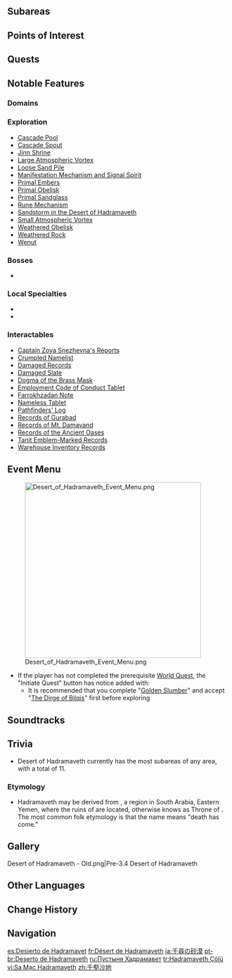 {{Location Infobox
|image        = <gallery>
Desert of Hadramaveth.png|In-Game
Desert of Hadramaveth Map.png|Map
</gallery>
|type         = Area
|region       = Sumeru
|subregion    = Great Red Sand
}}
<!--{{Description|}}-->
{{Location Intro|description=}}

==Subareas==
{{Locations by Category Table|type=Subareas}}

==Points of Interest==
{{Locations by Category Table|type=Points of Interest}}

==Quests==
{{Quests by Category List|heo=1}}

==Notable Features==
===Domains===
{{Domains by Category Gallery}}

===Exploration===
* [[Cascade Pool]]
* [[Cascade Spout]]
* [[Jinn Shrine]]
* [[Large Atmospheric Vortex]]
* [[Loose Sand Pile]]
* [[Manifestation Mechanism and Signal Spirit]]
* [[Primal Ember]]s
* [[Primal Obelisk]]
* [[Primal Sandglass]]
* [[Rune Mechanism]]
* [[Sandstorm in the Desert of Hadramaveth]]
* [[Small Atmospheric Vortex]]
* [[Weathered Obelisk]]
* [[Weathered Rock]]
* [[Wenut]]

===Bosses===
* {{Enemy|Setekh Wenut}}

===Local Specialties===
* {{Item|Henna Berry}}
* {{Item|Sand Grease Pupa}}

===Interactables===
* [[Captain Zoya Snezhevna's Reports]]
* [[Crumpled Namelist]]
* [[Damaged Records]]
* [[Damaged Slate]]
* [[Dogma of the Brass Mask]]
* [[Employment Code of Conduct Tablet]]
* [[Farrokhzadan Note]]
* [[Nameless Tablet]]
* [[Pathfinders' Log]]
* [[Records of Gurabad]]
* [[Records of Mt. Damavand]]
* [[Records of the Ancient Oases]]
* [[Tanit Emblem-Marked Records]]
* [[Warehouse Inventory Records]]

==Event Menu==
{{Description|The desert's border stretches on. Legend has it that between the countless scimitar-shaped ravines that cut across the desert plain, a lost city of old lies hidden with a wandering tribe seeking refuge in its ruins.<br>Perhaps among the incessant sandstorms that seem to erode all things encompassed by history, a story lost in time awaits to be uncovered...}}
[[File:Desert of Hadramaveth Event Menu.png|400px]]
* If the player has not completed the prerequisite [[World Quest]], the "Initiate Quest" button has notice added with:
** It is recommended that you complete "[[Golden Slumber]]" and accept "[[The Dirge of Bilqis]]" first before exploring

==Soundtracks==
{{Soundtracks by Category Table|type=location}}

==Trivia==
* Desert of Hadramaveth currently has the most subareas of any area, with a total of 11.

===Etymology===
* Hadramaveth may be derived from {{Lang|''{{w|Hadramaut}}''|ar=حَضْرَمُوتُ/حَضْرَمَوْتُ}}, a region in South Arabia, Eastern Yemen, where the ruins of {{w|Barran Temple}} are located, otherwise knows as Throne of {{w|Queen of Sheba|Bilqis}}. The most common folk etymology is that the name means "death has come."

==Gallery==
<gallery>
Desert of Hadramaveth - Old.png|Pre-3.4 Desert of Hadramaveth
</gallery>

==Other Languages==
{{Other Languages
|en      = Desert of Hadramaveth
|zhs     = 千壑沙地
|zhs_rm  = Qiānhè Shādì
|zht     = 千壑沙地
|zht_rm  = Qiānhuò Shādì
|zh_tl   = Sandy Land with Thousands of Gullies
|ja      = 千尋の砂漠
|ja_rm   = Senjin no Sabaku
|ja_tl   = Bottomless Desert
|ko      = 하드라마베스 사막
|ko_tl   = Hadramaveth Desert
|es      = Desierto de Hadramavet
|es_tl   = Desert of Hadramavet
|fr      = Désert de Hadramaveth
|fr_tl   = Desert of Hadramaveth
|ru      = Пустыня Хадрамавет
|ru_tl   = Desert of Hadramaveth
|th      = <!--พื้นที่-->ทะเลทราย Hadramaveth
|th_rm   = <!--Phuen-thi -->Tha-le-sai Hadramaveth
|th_tl   = Hadramaveth Desert
|vi      = Sa Mạc Hadramaveth
|vi_tl   = Hadramaveth Desert
|de      = Die Wüste von Hadramaveth
|de_tl   = The Desert of Hadramaveth
|id      = Desert of Hadramaveth
|pt      = Deserto de Hadramaveth
|pt_tl   = 
|tr      = Hadramaveth Çölü
|tr_tl   = Hadramaveth Desert
|it      = Deserto di Hadramaveth
|it_tl   = Desert of Hadramaveth
}}

==Change History==
{{Change History|3.4}}

==Navigation==
{{Area Navbox|Sumeru}}

[[es:Desierto de Hadramavet]]
[[fr:Désert de Hadramaveth]]
[[ja:千尋の砂漠]]
[[pt-br:Deserto de Hadramaveth]]
[[ru:Пустыня Хадрамавет]]
[[tr:Hadramaveth Çölü]]
[[vi:Sa Mạc Hadramaveth]]
[[zh:千壑沙地]]